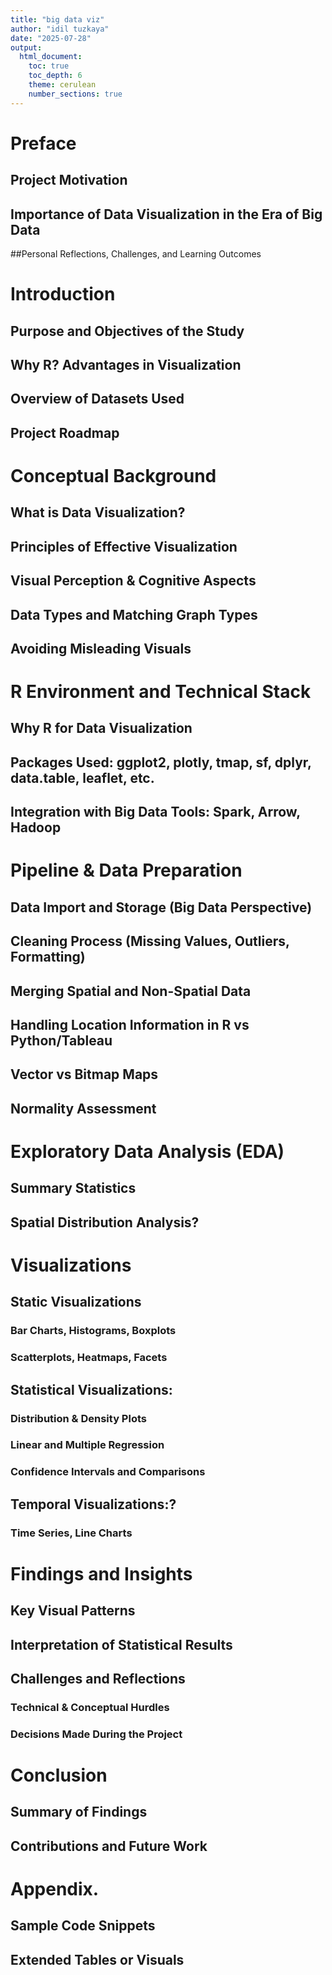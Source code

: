 ```yaml
---
title: "big data viz"
author: "idil tuzkaya"
date: "2025-07-28"
output: 
  html_document: 
    toc: true
    toc_depth: 6
    theme: cerulean
    number_sections: true
---
```


# Preface

## Project Motivation

## Importance of Data Visualization in the Era of Big Data

##Personal Reflections, Challenges, and Learning Outcomes

# Introduction

## Purpose and Objectives of the Study

## Why R? Advantages in Visualization

## Overview of Datasets Used

## Project Roadmap

# Conceptual Background

## What is Data Visualization?

## Principles of Effective Visualization

## Visual Perception & Cognitive Aspects

## Data Types and Matching Graph Types

## Avoiding Misleading Visuals

# R Environment and Technical Stack

## Why R for Data Visualization

## Packages Used: ggplot2, plotly, tmap, sf, dplyr, data.table, leaflet, etc.

## Integration with Big Data Tools: Spark, Arrow, Hadoop

# Pipeline & Data Preparation

## Data Import and Storage (Big Data Perspective)

## Cleaning Process (Missing Values, Outliers, Formatting)

## Merging Spatial and Non-Spatial Data

## Handling Location Information in R vs Python/Tableau

## Vector vs Bitmap Maps

## Normality Assessment

# Exploratory Data Analysis (EDA)

## Summary Statistics

## Spatial Distribution Analysis?

# Visualizations

## Static Visualizations

### Bar Charts, Histograms, Boxplots

### Scatterplots, Heatmaps, Facets

## Statistical Visualizations:

### Distribution & Density Plots

### Linear and Multiple Regression

### Confidence Intervals and Comparisons

## Temporal Visualizations:?

### Time Series, Line Charts

# Findings and Insights

## Key Visual Patterns

## Interpretation of Statistical Results

## Challenges and Reflections

### Technical & Conceptual Hurdles

### Decisions Made During the Project

# Conclusion

## Summary of Findings

## Contributions and Future Work

# Appendix.

## Sample Code Snippets

## Extended Tables or Visuals
